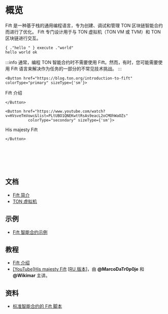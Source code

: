 
# 概览

Fift 是一种基于栈的通用编程语言，专为创建、调试和管理 TON 区块链智能合约而进行了优化。
Fift 专门设计用于与 TON 虚拟机（TON VM 或 TVM）和 TON 区块链进行交互。

```fift
{ ."hello " } execute ."world"
hello world ok
```

:::info
通常，编程 TON 智能合约时不需要使用 Fift。然而，有时，您可能需要使用 Fift 语言来解决作为任务的一部分的不常见技术挑战。
:::

```mdx-code-block
<Button href="https://blog.ton.org/introduction-to-fift"
colorType="primary" sizeType={'sm'}>
```

Fift 介绍

```mdx-code-block
</Button>
```

```mdx-code-block
<Button href="https://www.youtube.com/watch?v=HVsveTmVowc&list=PLtUBO1QNEKwttRsAs9eacL2oCMOhWaOZs"
          colorType="secondary" sizeType={'sm'}>
```

His majesty Fift

```mdx-code-block
</Button>
```

<br></br><br></br>

## 文档

- [Fift 简介](https://ton.org/fiftbase.pdf)
- [TON 虚拟机](/learn/tvm-instructions/tvm-overview)

## 示例

- [Fift 智能合约示例](/develop/smart-contracts/examples#fift-smart-contracts)

## 教程

- [Fift 介绍](https://blog.ton.org/introduction-to-fift)
- [\[YouTube\]His majesty Fift](https://www.youtube.com/watch?v=HVsveTmVowc&list=PLtUBO1QNEKwttRsAs9eacL2oCMOhWaOZs) \[[RU 版本](https://www.youtube.com/playlist?list=PLyDBPwv9EPsCYG-hR4N5FRTKUkfM8POgh)]，由 **@MarcoDaTr0p0je** 和 **@Wikimar** 主讲。

## 资料

- [标准智能合约的 Fift 脚本](https://github.com/ton-blockchain/ton/tree/master/crypto/smartcont)
